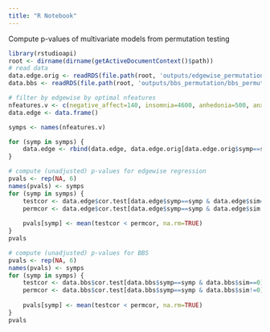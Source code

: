 ---
title: "R Notebook"
---

Compute p-values of multivariate models from permutation testing

```{r}
library(rstudioapi)
root <- dirname(dirname(getActiveDocumentContext()$path))
# read data
data.edge.orig <- readRDS(file.path(root, 'outputs/edgewise_permutation/edgewise_permutation_output.rds'))
data.bbs <- readRDS(file.path(root, 'outputs/bbs_permutation/bbs_permutation_output.rds'))

# filter by edgewise by optimal nfeatures
nfeatures.v <- c(negative_affect=140, insomnia=4600, anhedonia=500, anxious_arousal=1200, anxiety_sensitivity=500, ruminative_thought=3000)
data.edge <- data.frame()

symps <- names(nfeatures.v)

for (symp in symps) {
    data.edge <- rbind(data.edge, data.edge.orig[data.edge.orig$symp==symp & data.edge.orig$nfeatures==nfeatures.v[symp],])
}

```

```{r}
# compute (unadjusted) p-values for edgewise regression
pvals <- rep(NA, 6)
names(pvals) <- symps
for (symp in symps) {
    testcor <- data.edge$cor.test[data.edge$symp==symp & data.edge$sim==0]
    permcor <- data.edge$cor.test[data.edge$symp==symp & data.edge$sim!=0]
    
    pvals[symp] <- mean(testcor < permcor, na.rm=TRUE)
}
pvals
```

```{r}
# compute (unadjusted) p-values for BBS
pvals <- rep(NA, 6)
names(pvals) <- symps
for (symp in symps) {
    testcor <- data.bbs$cor.test[data.bbs$symp==symp & data.bbs$sim==0]
    permcor <- data.bbs$cor.test[data.bbs$symp==symp & data.bbs$sim!=0]
    
    pvals[symp] <- mean(testcor < permcor, na.rm=TRUE)
}
pvals
```

